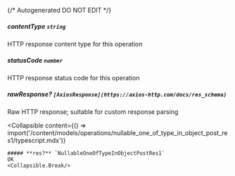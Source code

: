 {/* Autogenerated DO NOT EDIT  */}

##### **contentType** `string`
HTTP response content type for this operation

##### **statusCode** `number`
HTTP response status code for this operation

##### **rawResponse?** `[AxiosResponse](https://axios-http.com/docs/res_schema)`
Raw HTTP response; suitable for custom response parsing

<Collapsible
    content={() => import('/content/models/operations/nullable_one_of_type_in_object_post_res1/typescript.mdx')}
>
    ##### **res?** `NullableOneOfTypeInObjectPostRes1`
    OK
    <Collapsible.Break/>
</Collapsible>

